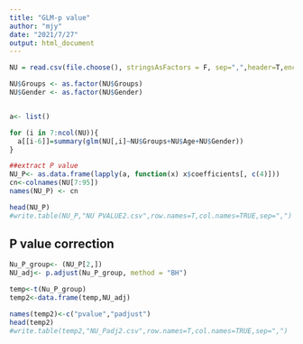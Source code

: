 ```yaml
---
title: "GLM-p value"
author: "mjy"
date: "2021/7/27"
output: html_document
---
```


```r
NU = read.csv(file.choose(), stringsAsFactors = F, sep=",",header=T,encoding="UTF-8")

NU$Groups <- as.factor(NU$Groups)
NU$Gender <- as.factor(NU$Gender)


a<- list()

for (i in 7:ncol(NU)){
  a[[i-6]]=summary(glm(NU[,i]~NU$Groups+NU$Age+NU$Gender))
}

##extract P value
NU_P<- as.data.frame(lapply(a, function(x) x$coefficients[, c(4)]))
cn<-colnames(NU[7:95])
names(NU_P) <- cn

head(NU_P)
#write.table(NU_P,"NU PVALUE2.csv",row.names=T,col.names=TRUE,sep=",")


```

## P value correction 

```r
Nu_P_group<- (NU_P[2,])
NU_adj<- p.adjust(Nu_P_group, method = "BH")

temp<-t(Nu_P_group)
temp2<-data.frame(temp,NU_adj)

names(temp2)<-c("pvalue","padjust")
head(temp2)
#write.table(temp2,"NU_Padj2.csv",row.names=T,col.names=TRUE,sep=",")
```

